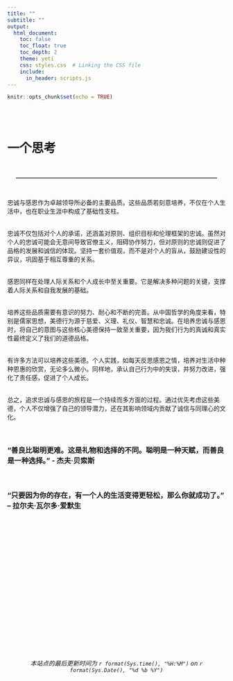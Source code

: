```yaml
---
title: ""
subtitle: ""
output:
  html_document:
    toc: false
    toc_float: true
    toc_depth: 2
    theme: yeti
    css: styles.css  # Linking the CSS file
    include:
      in_header: scripts.js
---
```


```r
knitr::opts_chunk$set(echo = TRUE)
```


<div style="margin-top: 88px;">
  <h1>一个思考</h1>
</div>

<br>


<hr style="border-top: 1px solid grey; margin-left: 20px; margin-right: 20px;" />

<br>

忠诚与感恩作为卓越领导所必备的主要品质。这些品质若刻意培养，不仅在个人生活中，也在职业生涯中构成了基础性支柱。

<br>
忠诚不仅包括对个人的承诺，还涵盖对原则、组织目标和伦理框架的忠诚。虽然对个人的忠诚可能会无意间导致官僚主义，阻碍协作努力，但对原则的忠诚则促进了品格的发展和诚信的体现。坚持一套价值观，而不是对个人的盲从，鼓励建设性的异议，巩固基于相互尊重的关系。

<br>
感恩同样在处理人际关系和个人成长中至关重要。它是解决多种问题的关键，支撑着人际关系和自我发展的基础。

<br>
培养这些品质需要有意识的努力、耐心和不断的完善。从中国哲学的角度来看，特别是儒家思想，美德行为源于慈爱、义理、礼仪、智慧和忠诚。在培养忠诚与感恩时，将自己的意图与这些核心美德保持一致至关重要，因为我们行为的真诚和真实性最终定义了我们的道德品格。

<br>
有许多方法可以培养这些美德。个人实践，如每天反思感恩之情，培养对生活中种种恩惠的欣赏，无论多么微小。同样地，承认自己行为中的失误，并努力改进，强化了责任感，促进了个人成长。

<br>
总之，追求忠诚与感恩的旅程是一个持续而多方面的过程。通过优先考虑这些美德，个人不仅增强了自己的领导潜力，还在其影响领域内贡献了诚信与同理心的文化。

<br>
<h3><strong>“善良比聪明更难。这是礼物和选择的不同。聪明是一种天赋，而善良是一种选择。” - 杰夫·贝索斯</strong></h3>
<br>
<h3><strong>“只要因为你的存在，有一个人的生活变得更轻松，那么你就成功了。” – 拉尔夫·瓦尔多·爱默生</strong></h3>
<br>
<br>
<br>
<br>
<br>
<br>
<br>
<br>
<br>
<br>
<br>
<br>
<br>
<br>
<br>
<br>
<br>
<br>
<h6>
<center>*本站点的最后更新时间为 `r format(Sys.time(), "%H:%M")` on `r format(Sys.Date(), "%d %b %Y")`*</center>
</h6>